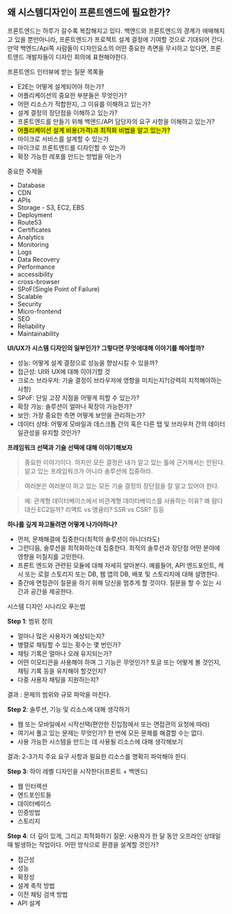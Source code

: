 
<HeadPost title='프론트엔드 시스템 디자인이 필요한 이유' createdDate='2022-05-03' updatedDate='2022-05-03' />

## 왜 시스템디자인이 프론트엔드에 필요한가?

프론트엔드는 하루가 갈수록 복잡해지고 있다. 백엔드와 프론트엔드의 경계가 애매해지고 있을 뿐만아니라, 프론트엔드가 프로젝트 설계 결정에 기여할 것으로 기대되어 간다. 만약 백엔드/Api쪽 사람들이 디자인요소의 어떤 중요한 측면을 무시하고 있다면, 프론트엔드 개발자들이 디자인 회의에 표현해야한다.

프론트엔드 인터뷰에 받는 질문 목록들

- E2E는 어떻게 설계되어야 하는가?
- 어플리케이션의 중요한 부분들은 무엇인가?
- 어떤 리소스가 적합한지, 그 이유를 이해하고 있는가?
- 설계 결정의 장단점을 이해하고 있는가?
- 프론트엔드를 만들기 위해 백엔드/API 담당자의 요구 사항을 이해하고 있는가?
- <mark>어플리케이션 설계 비용(가격)과 최적화 비법을 알고 있는가?</mark>
- 마이크로 서비스를 설계할 수 있는가
- 마이크로 프론트엔드를 디자인할 수 있는가
- 확장 가능한 레포를 만드는 방법을 아는가

중요한 주제들

- Database
- CDN
- APIs
- Storage - S3, EC2, EBS
- Deployment
- Route53
- Certificates
- Analytics
- Monitoring
- Logs
- Data Recovery
- Performance
- accessibility
- cross-browser
- SPoF(Single Point of Failure)
- Scalable
- Security
- Micro-frontend
- SEO
- Reliability
- Maintainability

**UI/UX가 시스템 디자인의 일부인가? 그렇다면 무엇에대해 이야기를 해야할까?**

- 성능: 어떻게 설계 결정으로 성능을 향상시킬 수 있을까?
- 접근성: UI와 UX에 대해 이야기할 것
- 크로스 브라우저: 기술 결정이 브라우저에 영향을 미치는지?(강력히 지적해야하는 사항)
- SPoF: 단일 고장 지점을 어떻게 피할 수 있는가?
- 확장 가능: 솔루션이 얼마나 확장이 가능한가?
- 보안: 가장 중요한 측면 어떻게 보안을 관리하는가?
- 데이터 상태: 어떻게 모바일과 데스크톱 간의 혹은 다른 탭 및 브라우저 간의 데이터 일관성을 유지할 것인가?

**프레임워크 선택과 기술 선택에 대해 이야기해보자**

> 중요한 이야기이다. 하지만 모든 결정은 내가 알고 있는 틀에 근거해서는 안된다. 알고 있는 프레임워크가 아니라 솔루션에 집중하라.

> 여러분은 여러분이 하고 있는 모든 기술 결정의 장단점을 잘 알고 있어야 한다.

> 예: 관계형 데이터베이스에서 비관계형 데이터베이스를 사용하는 이유? 왜 람다 대신 EC2일까? 리액트 vs 앵귤러? SSR vs CSR? 등등

**하나를 깊게 파고들려면 어떻게 나가야하나?**

- 먼저, 문제해결에 집중한다(최적의 솔루션이 아니더라도)
- 그런다음, 솔루션을 최적화하는데 집중한다. 최적의 솔루션과 장단점 어떤 분야에 영향을 미칠지를 고민한다.
- 프론트 엔드와 관련된 모듈에 대해 자세히 알아본다. 예를들어, API 엔드포인트, 캐시 또는 로컬 스토리지 또는 DB, 웹 앱의 DB, 배포 및 스토리지에 대해 설명한다.
- 중간에 면접관이 질문을 하기 위해 당신을 멈추게 할 것이다. 질문을 할 수 있는 시간과 공간을 제공한다.

시스템 디자인 시나리오 푸는법

**Step 1**: 범위 정의

- 얼마나 많은 사용자가 예상되는지?
- 병렬로 채팅할 수 있는 횟수는 몇 번인가?
- 채팅 기록은 얼마나 오래 유지되는가?
- 어떤 이모티콘을 사용해야 하며 그 기능은 무엇인가? 토글 또는 어떻게 볼 것인지, 채팅 기록 등을 유지해야 할것인지?
- 다중 사용자 채팅을 지원하는지?

결과 : 문제의 범위와 규모 파악을 마친다.

**Step 2**: 솔루션, 기능 및 리소스에 대해 생각하기

- 웹 또는 모바일에서 시작선택(편안한 진입점에서 또는 면접관의 요청에 따라)
- 여기서 풀고 있는 문제는 무엇인가? 한 번에 모든 문제를 해결할 수는 없다.
- 사용 가능한 시스템을 만드는 데 사용될 리소스에 대해 생각해보기

결과: 2-3가지 주요 요구 사항과 필요한 리소스를 명확히 파악해야 한다.

**Step 3**: 하이 레벨 디자인을 시작한다(프론트 + 백엔드)

- 웹 인터렉션
- 엔드포인트들
- 데이터베이스
- 인증방법
- 스토리지

**Step 4**: 더 깊이 있게, 그리고 최적화하기
질문: 사용자가 한 달 동안 오프라인 상태일 때 발생하는 작업이다. 어떤 방식으로 환경을 설계할 것인가?

- 접근성
- 성능
- 확장성
- 설계 축적 방법
- 이전 채팅 검색 방법
- API 설계
